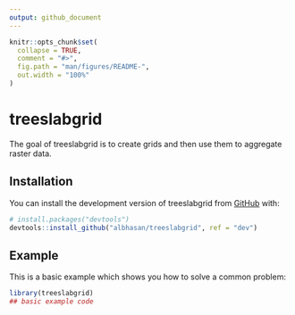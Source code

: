 ```yaml
---
output: github_document
---
```


<!-- README.md is generated from README.Rmd. Please edit that file -->

```r
knitr::opts_chunk$set(
  collapse = TRUE,
  comment = "#>",
  fig.path = "man/figures/README-",
  out.width = "100%"
)
```

# treeslabgrid

<!-- badges: start -->
<!-- badges: end -->

The goal of treeslabgrid is to create grids and then use them to aggregate raster data.


## Installation

You can install the development version of treeslabgrid from [GitHub](https://github.com/) with:

``` r
# install.packages("devtools")
devtools::install_github("albhasan/treeslabgrid", ref = "dev")
```

## Example

This is a basic example which shows you how to solve a common problem:

```r
library(treeslabgrid)
## basic example code
```
